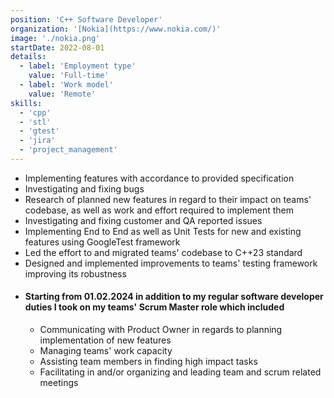 ```yaml
---
position: 'C++ Software Developer'
organization: '[Nokia](https://www.nokia.com/)'
image: './nokia.png'
startDate: 2022-08-01
details:
  - label: 'Employment type'
    value: 'Full-time'
  - label: 'Work model'
    value: 'Remote'
skills:
  - 'cpp'
  - 'stl'
  - 'gtest'
  - 'jira'
  - 'project_management'
---
```


- Implementing features with accordance to provided specification
- Investigating and fixing bugs
- Research of planned new features in regard to their impact on teams' codebase, as well as work and effort required to implement them
- Investigating and fixing customer and QA reported issues
- Implementing End to End as well as Unit Tests for new and existing features using GoogleTest framework
- Led the effort to and migrated teams' codebase to C++23 standard
- Designed and implemented improvements to teams' testing framework improving its robustness
- #### Starting from 01.02.2024 in addition to my regular software developer duties I took on my teams' Scrum Master role which included
  - Communicating with Product Owner in regards to planning implementation of new features
  - Managing teams' work capacity
  - Assisting team members in finding high impact tasks
  - Facilitating in and/or organizing and leading team and scrum related meetings
